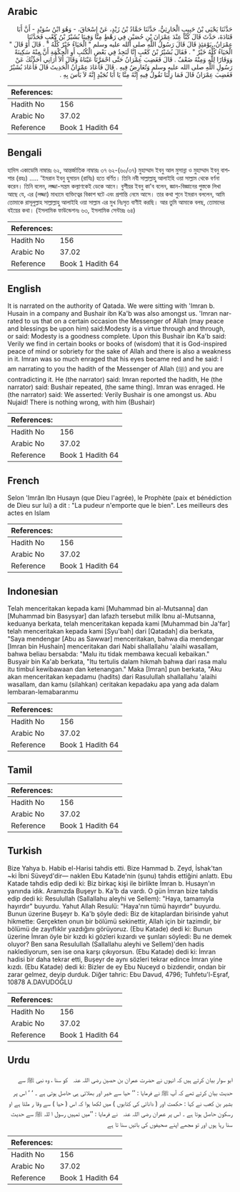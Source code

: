## Arabic


<div dir="rtl" lang="ar" style={{fontSize:'larger',backgroundColor:'#f8f9fa',padding:20}}>
حَدَّثَنَا يَحْيَى بْنُ حَبِيبٍ الْحَارِثِيُّ، حَدَّثَنَا حَمَّادُ بْنُ زَيْدٍ، عَنْ إِسْحَاقَ، - وَهُوَ ابْنُ سُوَيْدٍ - أَنَّ أَبَا قَتَادَةَ، حَدَّثَ قَالَ كُنَّا عِنْدَ عِمْرَانَ بْنِ حُصَيْنٍ فِي رَهْطٍ مِنَّا وَفِينَا بُشَيْرُ بْنُ كَعْبٍ فَحَدَّثَنَا عِمْرَانُ، يَوْمَئِذٍ قَالَ قَالَ رَسُولُ اللَّهِ صلى الله عليه وسلم ‏"‏ الْحَيَاءُ خَيْرٌ كُلُّهُ ‏"‏ ‏.‏ قَالَ أَوْ قَالَ ‏"‏ الْحَيَاءُ كُلُّهُ خَيْرٌ ‏"‏ ‏.‏ فَقَالَ بُشَيْرُ بْنُ كَعْبٍ إِنَّا لَنَجِدُ فِي بَعْضِ الْكُتُبِ أَوِ الْحِكْمَةِ أَنَّ مِنْهُ سَكِينَةً وَوَقَارًا لِلَّهِ وَمِنْهُ ضَعْفٌ ‏.‏ قَالَ فَغَضِبَ عِمْرَانُ حَتَّى احْمَرَّتَا عَيْنَاهُ وَقَالَ أَلاَ أُرَانِي أُحَدِّثُكَ عَنْ رَسُولِ اللَّهِ صلى الله عليه وسلم وَتُعَارِضُ فِيهِ ‏.‏ قَالَ فَأَعَادَ عِمْرَانُ الْحَدِيثَ قَالَ فَأَعَادَ بُشَيْرٌ فَغَضِبَ عِمْرَانُ قَالَ فَمَا زِلْنَا نَقُولُ فِيهِ إِنَّهُ مِنَّا يَا أَبَا نُجَيْدٍ إِنَّهُ لاَ بَأْسَ بِهِ ‏.‏
</div>
<div style={{backgroundColor:'#f8f9fa',padding:20, marginBottom: 10}}><table> <thead> <tr> <th>References:</th> <th></th> </tr> </thead> <tbody><tr><td>Hadith No</td><td>156</td></tr><tr><td>Arabic No</td><td>37.02</td></tr><tr><td>Reference</td><td>Book 1 Hadith 64</td></tr></tbody></table></div>

## Bengali


<div dir="ltr" lang="bn" style={{fontSize:'larger',backgroundColor:'#f8f9fa',padding:20}}>
হাদিস একাডেমি নাম্বারঃ ৬২, আন্তর্জাতিক নাম্বারঃ ৩৭ ৬২-(৬০/৩৭) মুহাম্মাদ ইবনু আল মুসান্না ও মুহাম্মাদ ইবনু বাশশার (রহঃ) ..... 'ইমরান ইবনু হুসায়ন (রাযিঃ) হতে বর্ণিত। তিনি নবী সাল্লাল্লাহু আলাইহি ওয়া সাল্লাম থেকে বর্ণনা করেন। তিনি বলেন, লজ্জা-সন্ত্রম কল্যাণকেই ডেকে আনে। বুশীয়র ইবনু কা'ব বলেন, জ্ঞান-বিজ্ঞানের পুস্তকে লিখা আছে যে, এর (লজ্জা) মাধ্যমে ব্যক্তিত্বের বিকাশ ঘটে এবং প্রশান্তি নেমে আসে। তার কথা শুনে ইমরান বললেন, আমি তোমাকে রাসূলুল্লাহ সাল্লাল্লাহু আলাইহি ওয়া সাল্লাম এর মুখ নিঃসৃত বাণীই করছি। আর তুমি আমাকে বলছ, তোমাদের বইয়ের কথা। (ইসলামিক ফাউন্ডেশনঃ ৬৩, ইসলামিক সেন্টারঃ ৬৪)
</div>
<div style={{backgroundColor:'#f8f9fa',padding:20, marginBottom: 10}}><table> <thead> <tr> <th>References:</th> <th></th> </tr> </thead> <tbody><tr><td>Hadith No</td><td>156</td></tr><tr><td>Arabic No</td><td>37.02</td></tr><tr><td>Reference</td><td>Book 1 Hadith 64</td></tr></tbody></table></div>

## English


<div dir="ltr" lang="en" style={{fontSize:'larger',backgroundColor:'#f8f9fa',padding:20}}>
It is narrated on the authority of Qatada. We were sitting with 'Imran b. Husain in a company and Bushair ibn Ka'b was also amongst us. 'Imran narrated to us that on a certain occasion the Messenger of Allah (may peace and blessings be upon him) said:Modesty is a virtue through and through, or said: Modesty is a goodness complete. Upon this Bushair ibn Ka'b said: Verily we find in certain books or books of (wisdom) that it is God-inspired peace of mind or sobriety for the sake of Allah and there is also a weakness in it. Imran was so much enraged that his eyes became red and he said: I am narrating to you the hadith of the Messenger of Allah (ﷺ) and you are contradicting it. He (the narrator) said: Imran reported the hadith, He (the narrator) said: Bushair repeated, (the same thing). Imran was enraged. He (the narrator) said: We asserted: Verily Bushair is one amongst us. Abu Nujaid! There is nothing wrong, with him (Bushair)
</div>
<div style={{backgroundColor:'#f8f9fa',padding:20, marginBottom: 10}}><table> <thead> <tr> <th>References:</th> <th></th> </tr> </thead> <tbody><tr><td>Hadith No</td><td>156</td></tr><tr><td>Arabic No</td><td>37.02</td></tr><tr><td>Reference</td><td>Book 1 Hadith 64</td></tr></tbody></table></div>

## French


<div dir="ltr" lang="fr" style={{fontSize:'larger',backgroundColor:'#f8f9fa',padding:20}}>
Selon 'Imrân Ibn Husayn (que Dieu l'agrée), le Prophète (paix et bénédiction de Dieu sur lui) a dit : "La pudeur n'emporte que le bien". Les meilleurs des actes en Islam
</div>
<div style={{backgroundColor:'#f8f9fa',padding:20, marginBottom: 10}}><table> <thead> <tr> <th>References:</th> <th></th> </tr> </thead> <tbody><tr><td>Hadith No</td><td>156</td></tr><tr><td>Arabic No</td><td>37.02</td></tr><tr><td>Reference</td><td>Book 1 Hadith 64</td></tr></tbody></table></div>

## Indonesian


<div dir="ltr" lang="id" style={{fontSize:'larger',backgroundColor:'#f8f9fa',padding:20}}>
Telah menceritakan kepada kami [Muhammad bin al-Mutsanna] dan [Muhammad bin Basysyar] dan lafazh tersebut milik Ibnu al-Mutsanna, keduanya berkata, telah menceritakan kepada kami [Muhammad bin Ja'far] telah menceritakan kepada kami [Syu'bah] dari [Qatadah] dia berkata, "Saya mendengar [Abu as Sawwar] menceritakan, bahwa dia mendengar [Imran bin Hushain] menceritakan dari Nabi shallallahu 'alaihi wasallam, bahwa beliau bersabda: "Malu itu tidak membawa kecuali kebaikan." Busyair bin Ka'ab berkata, "Itu tertulis dalam hikmah bahwa dari rasa malu itu timbul kewibawaan dan ketenangan." Maka [Imran] pun berkata, "Aku akan menceritakan kepadamu (hadits) dari Rasulullah shallallahu 'alaihi wasallam, dan kamu (silahkan) ceritakan kepadaku apa yang ada dalam lembaran-lemabaranmu
</div>
<div style={{backgroundColor:'#f8f9fa',padding:20, marginBottom: 10}}><table> <thead> <tr> <th>References:</th> <th></th> </tr> </thead> <tbody><tr><td>Hadith No</td><td>156</td></tr><tr><td>Arabic No</td><td>37.02</td></tr><tr><td>Reference</td><td>Book 1 Hadith 64</td></tr></tbody></table></div>

## Tamil


<div dir="ltr" lang="ta" style={{fontSize:'larger',backgroundColor:'#f8f9fa',padding:20}}>

</div>
<div style={{backgroundColor:'#f8f9fa',padding:20, marginBottom: 10}}><table> <thead> <tr> <th>References:</th> <th></th> </tr> </thead> <tbody><tr><td>Hadith No</td><td>156</td></tr><tr><td>Arabic No</td><td>37.02</td></tr><tr><td>Reference</td><td>Book 1 Hadith 64</td></tr></tbody></table></div>

## Turkish


<div dir="ltr" lang="tr" style={{fontSize:'larger',backgroundColor:'#f8f9fa',padding:20}}>
Bize Yahya b. Habib el-Harisi tahdis etti. Bize Hammad b. Zeyd, İshak'tan ~ki İbni Süveyd'dir— naklen Ebu Katade'nin (şunu) tahdis ettiğini anlattı. Ebu Katade tahdis edip dedi ki: Biz birkaç kişi ile birlikte İmran b. Husayn'ın yanında idık. Aramızda Buşeyr b. Ka'b da vardı. O gün İmran bize tahdis edip dedi ki: Resulullah (Sallallahu aleyhi ve Sellem): "Haya, tamamıyla hayırdır" buyurdu. Yahut Allah Resulü: "Haya'nın tümü hayırdır" buyurdu. Bunun üzerine Buşeyr b. Ka'b şöyle dedi: Biz de kitaplardan birisinde yahut hikmette: Gerçekten onun bir bölümü sekinettir, Allah için bir tazimdir, bir bölümü de zayıflıklır yazdığını görüyoruz. (Ebu Katade) dedi ki: Bunun üzerine İmran öyle bir kızdı ki gözleri kızardı ve şunları söyledi: Bu ne demek oluyor? Ben sana Resulullah (Sallallahu aleyhi ve Sellem)'den hadis naklediyorum, sen ise ona karşı çıkıyorsun. (Ebu Katade) dedi ki: İmran hadisi bir daha tekrar etti, Buşeyr de aynı sözleri tekrar edince İmran yine kızdı. (Ebu Katade) dedi ki: Bizler de ey Ebu Nuceyd o bizdendir, ondan bir zarar gelmez, deyip durduk. Diğer tahric: Ebu Davud, 4796; Tuhfetu'l-Eşraf, 10878 A.DAVUDOĞLU
</div>
<div style={{backgroundColor:'#f8f9fa',padding:20, marginBottom: 10}}><table> <thead> <tr> <th>References:</th> <th></th> </tr> </thead> <tbody><tr><td>Hadith No</td><td>156</td></tr><tr><td>Arabic No</td><td>37.02</td></tr><tr><td>Reference</td><td>Book 1 Hadith 64</td></tr></tbody></table></div>

## Urdu


<div dir="rtl" lang="ur" style={{fontSize:'larger',backgroundColor:'#f8f9fa',padding:20}}>
ابو سوار بیان کرتے ہیں کہ انہوں نے حضرت عمران بن حصین ‌رضی ‌اللہ ‌عنہ ‌ ‌ کو سنا ، وہ نبی ﷺ سے حدیث بیان کرتے تھے کہ آپ ﷺ نے فرمایا : ’’ حیا سے خیر اور بھلائی ہی حاصل ہوتی ہے ۔ ‘ ‘ اس پر بشیر بن کعب نے کہا : حکمت اور ( دانائی کی کتابوں ) میں لکھا ہوا کہ اس ( حیا ) سے وقا ر ملتا ہے او رسکون حاصل ہوتا ہے ۔ اس پر عمران ‌رضی ‌اللہ ‌عنہ ‌ ‌ نے فرمایا : ’’میں تمہیں رسول ا للہ ﷺ سے حدیث سنا رہا ہوں اور تو مجھے اپنے صحیفوں کی باتیں سنا تا ہے
</div>
<div style={{backgroundColor:'#f8f9fa',padding:20, marginBottom: 10}}><table> <thead> <tr> <th>References:</th> <th></th> </tr> </thead> <tbody><tr><td>Hadith No</td><td>156</td></tr><tr><td>Arabic No</td><td>37.02</td></tr><tr><td>Reference</td><td>Book 1 Hadith 64</td></tr></tbody></table></div>